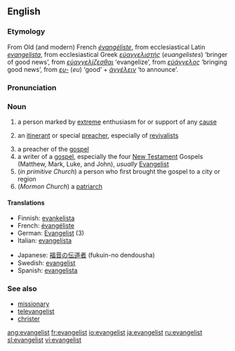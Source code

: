 {{see|Evangelist}}

==English==
===Etymology===
From Old (and modern) French ''[[évangéliste]]'', from ecclesiastical Latin ''[[evangelista]]'', from ecclesiastical Greek ''[[εὐαγγελιστής]]'' (''euangelistes'') ‘bringer of good news’, from ''[[εὐαγγελίζεσθαι]]'' ‘evangelize’, from ''[[εὐάγγελος]]'' ‘bringing good news’, from ''[[ευ-]]'' (''eu'') ‘good’ + ''[[ἀγγέλειν]]'' ‘to announce’.

===Pronunciation===
{{IPA|/ɪˈvænʤəlɪst/}}

===Noun===
{{en-noun}}

# a person marked by [[extreme]] enthusiasm for or support of any [[cause]]
# {{Christianity}} an [[itinerant]] or special [[preacher]], especially of [[revivalist]]s
# a preacher of the [[gospel]]
# a writer of a [[gospel]], especially the four [[New Testament]] Gospels (Matthew, Mark, Luke, and John), ''usually'' [[Evangelist]]
# (''in primitive Church'') a person who first brought the gospel to a city or region
# (''Mormon Church'') a [[patriarch]]

====Translations====
{{top}}
*Finnish: [[evankelista]]
*French: [[évangéliste]]
*German: [[Evangelist]] {{m}} (3)
*Italian: [[evangelista]]
{{mid}}
*Japanese: [[福音]]の[[伝道者]] (fukuin-no dendousha)
*Swedish: [[evangelist]]
*Spanish: [[evangelista]]
{{bottom}}

===See also===
*[[missionary]]
*[[televangelist]]
*[[christer]]

[[ang:evangelist]]
[[fr:evangelist]]
[[io:evangelist]]
[[ja:evangelist]]
[[ru:evangelist]]
[[sl:evangelist]]
[[vi:evangelist]]